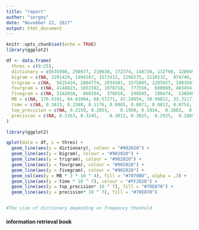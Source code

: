 ```yaml
---
title: "report"
author: "sergey"
date: "November 22, 2017"
output: html_document
---
```


```r
knitr::opts_chunk$set(echo = TRUE)
library(ggplot2)
```

``` r
df <- data.frame(
  thres = c(0:25),
  dictionary = c(635898, 290977, 210638, 172374, 148730, 132790, 120949, 111875, 104444,  98384,  93191, 88961,  85113,  81838,  78762,  75981,  73563,  71432,  69445,  67655,  65972,  64302,  62830,  61443, 60136,  59003), 
  bigram = c(NA, 3291429, 1994107, 1573312, 1296575, 1110232,  974740,  870459,  787397,  719895,  664183,  616619,  575896,  540552,  509250,  481685,  456991,  434776,  414939,  396640,  380071,  364807,  350872,  337776,  325816,  314764), 
  trigram = c(NA,  5625424, 2804774, 2034581, 1575805, 1285927, 1083501,  934522,  820417,  729832,  656635,  595630,  544648,  501273,  463707,  431231,  402495,  377277,  354812,  334973,  316696,  300223,  285328,  271814,  259321,  247988), 
  fourgram = c(NA, 4148823, 1651592, 1078718,  777556,  600089, 483454,  401580,  341008,  294877,  258288,  228370,  204289,  184014,  166900,  152491,  139853,  128750,  119223,  110802,  103305,   96614,   90818,   85360,   80497,   76064), 
  fivegram = c(NA, 2162658,  660194,  376018,  248505,  180474,  138840,  110663,   90720,   76206,   64958,   56121, 49055,   43191,   38278,   34323,   30975,   28158,   25611,   23364,   21516,   19887,   18498,   17221, 16046,   14980),
  MB = c(NA, 176.9101, 84.01064, 60.57271, 47.24954, 38.99012, 33.31171, 29.15393, 25.9761, 23.47291, 21.45021, 19.76416, 18.35823, 17.15822, 16.118, 15.22074, rep(NA, 10)),
  time = c(NA, 0.3613, 0.1588, 0.1176, 0.0965, 0.0871, 0.0812, 0.0754, 0.0717, 0.0679, 0.0658, 0.0637, 0.0625, 0.0610, 0.0582, 0.0573, rep(NA, 10)),
  top_precision = c(NA, 0.2159, 0.2053,    0.1950, 0.1934,  0.1883,  0.1860, 0.1855,  0.1839, 0.1823,  0.1799, 0.1785, 0.1787,  0.1765,     0.1731,    0.1722, rep(NA, 10)),
  precision = c(NA, 0.3363, 0.3245,    0.3012, 0.3025,  0.2935,  0.2889, 0.2875,  0.2884, 0.2828,  0.2798, 0.2776, 0.2766,  0.2759,     0.2735,    0.2732, rep(NA, 10)) 
)

library(ggplot2)

qplot(data = df, x = thres) +
  geom_line(aes(y = dictionary), colour = "#902020") +
  geom_line(aes(y = bigram), colour = "#902020") +
  geom_line(aes(y = trigram), colour = "#902020") +
  geom_line(aes(y = fourgram), colour = "#902020") +
  geom_line(aes(y = fivegram), colour = "#902020") +
  geom_col(aes(y = MB * 3 * 10 ^ 4), fill = "#7070B0", alpha = .3) +
  geom_line(aes(y = time * 10 ^ 7), colour = "#FF2020") +
  geom_line(aes(y = top_precision* 10 ^ 7), fill = "#70E070") +
  geom_line(aes(y = precision* 10 ^ 7), fill = "#70E070")


#The size of dictionary depending on frequency theshold
```

#### information retrieval book 